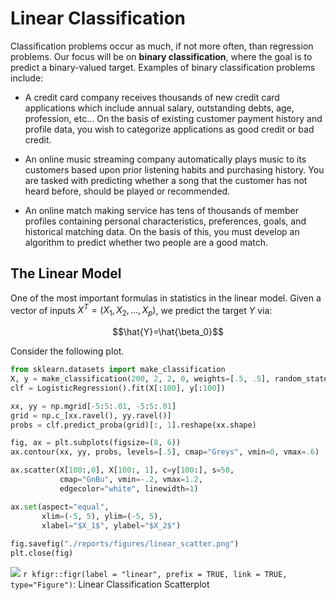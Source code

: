 # Linear Classification 
Classification problems occur as much, if not more often, than regression problems. Our focus will be on **binary classification**, where the goal is to predict a binary-valued target.  Examples of binary classification problems include:  

* A credit card company receives thousands of new credit card applications which include annual salary, outstanding debts, age, profession, etc... On the basis of existing customer payment history and profile data, you wish to categorize applications as good credit or bad credit.    

* An online music streaming company automatically plays music to its customers based upon prior listening habits and purchasing history. You are tasked with predicting whether a song that the customer has not heard before, should be played or recommended.     

* An online match making service has tens of thousands of member profiles containing personal characteristics, preferences, goals, and historical matching data.  On the basis of this, you must develop an algorithm to predict whether two people are a good match.   

## The Linear Model
One of the most important formulas in statistics in the linear model. Given a vector of inputs $X^T = (X_1, X_2, ..., X_p)$, we predict the target $Y$ via:

$$\hat{Y}=\hat{\beta_0}$$

Consider the following plot.

```python
from sklearn.datasets import make_classification
X, y = make_classification(200, 2, 2, 0, weights=[.5, .5], random_state=15)
clf = LogisticRegression().fit(X[:100], y[:100])

xx, yy = np.mgrid[-5:5:.01, -5:5:.01]
grid = np.c_[xx.ravel(), yy.ravel()]
probs = clf.predict_proba(grid)[:, 1].reshape(xx.shape)

fig, ax = plt.subplots(figsize=(8, 6))
ax.contour(xx, yy, probs, levels=[.5], cmap="Greys", vmin=0, vmax=.6)

ax.scatter(X[100:,0], X[100:, 1], c=y[100:], s=50,
           cmap="GnBu", vmin=-.2, vmax=1.2,
           edgecolor="white", linewidth=1)

ax.set(aspect="equal",
       xlim=(-5, 5), ylim=(-5, 5),
       xlabel="$X_1$", ylabel="$X_2$")
       
fig.savefig("./reports/figures/linear_scatter.png")
plt.close(fig)
```

![](../reports/figures/linear_scatter.png)
`r kfigr::figr(label = "linear", prefix = TRUE, link = TRUE, type="Figure")`: Linear Classification Scatterplot



